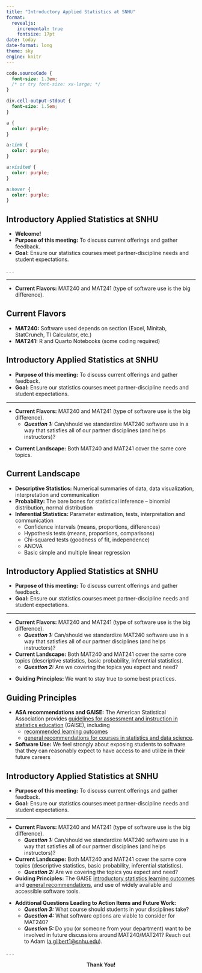 ```yaml
---
title: "Introductory Applied Statistics at SNHU"
format: 
  revealjs:
    incremental: true
    fontsize: 17pt
date: today
date-format: long
theme: sky
engine: knitr
---
```


```css
code.sourceCode {
  font-size: 1.3em;
  /* or try font-size: xx-large; */
}

div.cell-output-stdout {
  font-size: 1.5em;
}

a {
  color: purple;
}

a:link {
  color: purple;
}

a:visited {
  color: purple;
}

a:hover {
  color: purple;
}

```

## Introductory Applied Statistics at SNHU

+ **Welcome!**
+ **Purpose of this meeting:** To discuss current offerings and gather feedback.
+ **Goal:** Ensure our statistics courses meet partner-discipline needs and student expectations.

. . .

<hr>

+ **Current Flavors:** MAT240 and MAT241 (type of software use is the big difference).

## Current Flavors

+ **MAT240:** Software used depends on section (Excel, Minitab, StatCrunch, TI Calculator, etc.)
+ **MAT241:** R and Quarto Notebooks (some coding required)

## Introductory Applied Statistics at SNHU

:::{.nonincremental}

+ **Purpose of this meeting:** To discuss current offerings and gather feedback.
+ **Goal:** Ensure our statistics courses meet partner-discipline needs and student expectations.

:::

<hr>

:::{.nonincremental}

+ **Current Flavors:** MAT240 and MAT241 (type of software use is the big difference).
  + ***Question 1:*** Can/should we standardize MAT240 software use in a way that satisfies all of our partner disciplines (and helps instructors)?

:::

+ **Current Landscape:** Both MAT240 and MAT241 cover the same core topics.

## Current Landscape

+ **Descriptive Statistics:** Numerical summaries of data, data visualization, interpretation and communication
+ **Probability:** The bare bones for statistical inference -- binomial distribution, normal distribution
+ **Inferential Statistics:** Parameter estimation, tests, interpretation and communication
   + Confidence intervals (means, proportions, differences)
   + Hypothesis tests (means, proportions, comparisons)
   + Chi-squared tests (goodness of fit, independence)
   + ANOVA
   + Basic simple and multiple linear regression
   
## Introductory Applied Statistics at SNHU

:::{.nonincremental}

+ **Purpose of this meeting:** To discuss current offerings and gather feedback.
+ **Goal:** Ensure our statistics courses meet partner-discipline needs and student expectations.

:::

<hr>

:::{.nonincremental}

+ **Current Flavors:** MAT240 and MAT241 (type of software use is the big difference).
  + ***Question 1:*** Can/should we standardize MAT240 software use in a way that satisfies all of our partner disciplines (and helps instructors)?

+ **Current Landscape:** Both MAT240 and MAT241 cover the same core topics (descriptive statistics, basic probability, inferential statistics).
  + ***Question 2:*** Are we covering the topics you expect and need?

:::

+ **Guiding Principles:** We want to stay true to some best practices.

## Guiding Principles

+ **ASA recommendations and GAISE:** The American Statistical Association provides [guidelines for assessment and instruction in statistics education](https://www.amstat.org/education/guidelines-for-assessment-and-instruction-in-statistics-education-(gaise)-reports) (GAISE), including 
  + [recommended learning outcomes](https://community.amstat.org/collegegaiserevision/slo)
  + [general recommendations for courses in statistics and data science](https://community.amstat.org/collegegaiserevision/revised-gaise-ten-recs).

+ **Software Use:** We feel strongly about exposing students to software that they can reasonably expect to have access to and utilize in their future careers

## Introductory Applied Statistics at SNHU

:::{.nonincremental}

+ **Purpose of this meeting:** To discuss current offerings and gather feedback.
+ **Goal:** Ensure our statistics courses meet partner-discipline needs and student expectations.

:::

<hr>

:::{.nonincremental}

+ **Current Flavors:** MAT240 and MAT241 (type of software use is the big difference).
  + ***Question 1:*** Can/should we standardize MAT240 software use in a way that satisfies all of our partner disciplines (and helps instructors)?

+ **Current Landscape:** Both MAT240 and MAT241 cover the same core topics (descriptive statistics, basic probability, inferential statistics).
  + ***Question 2:*** Are we covering the topics you expect and need?

+ **Guiding Principles:** The GAISE [introductory statistics learning outcomes](https://community.amstat.org/collegegaiserevision/slo) and [general recommendations](https://community.amstat.org/collegegaiserevision/revised-gaise-ten-recs), and use of widely available and accessible software tools.

:::

+ **Additional Questions Leading to Action Items and Future Work:** 
  + ***Question 3:*** What course should students in your disciplines take? 
  + ***Question 4:*** What software options are viable to consider for MAT240?
  + ***Question 5:*** Do you (or someone from your department) want to be involved in future discussions around MAT240/MAT241? Reach out to Adam ([a.gilbert1@snhu.edu](mailto:a.gilbert1@snhu.edu)).

. . . 

<center> **Thank You!** </center>
   


